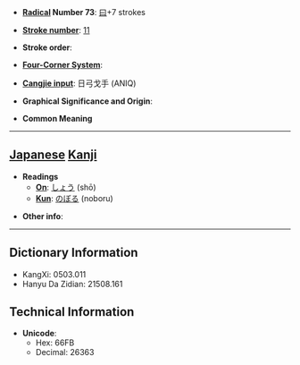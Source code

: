 * '''[[Wiktionary:Chinese radical index| Radical]] Number 73''': [[Wiktionary:Chinese radical index 曰|曰]]+7 strokes

* '''[[Wiktionary:Chinese total strokes index|Stroke number]]''': [[Wiktionary:Chinese total strokes index 11|11]]

* '''Stroke order''': 

* '''[[Wiktionary:Chinese four corner index|Four-Corner System]]''': 

* '''[[Wiktionary:Chinese Cangjie index|Cangjie input]]''': 日弓戈手 (ANIQ)

* '''Graphical Significance and Origin''': 

* '''Common Meaning'''

----

== [[Japanese]] [[Kanji]] ==

* '''Readings'''
** '''[[On]]''': [[しょう]] (shō)
** '''[[Kun]]''': [[のぼる]] (noboru)

* '''Other info''':  

----

== Dictionary Information ==

* KangXi: 0503.011
* Hanyu Da Zidian: 21508.161

== Technical Information ==

* '''Unicode''':
** Hex: 66FB
** Decimal: 26363